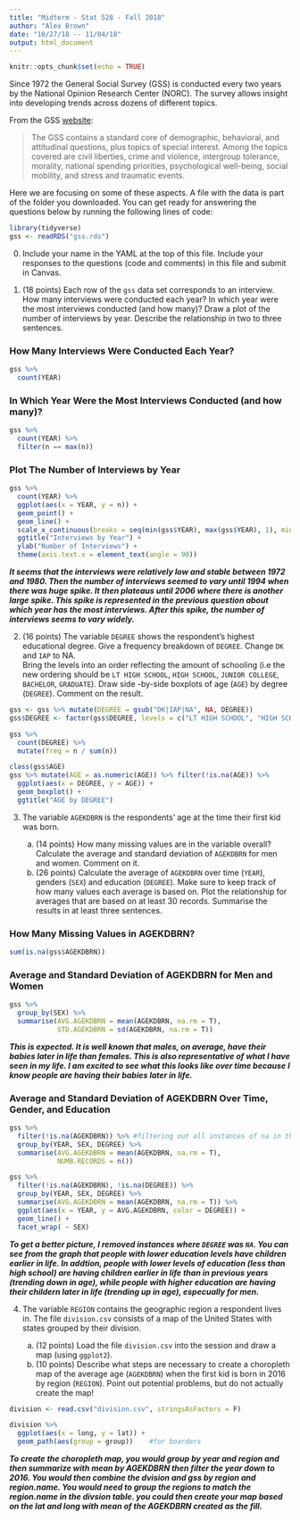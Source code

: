 ```yaml
---
title: "Midterm - Stat 528 - Fall 2018"
author: "Alex Brown"
date: "10/27/18 -- 11/04/18"
output: html_document
---
```


```r
knitr::opts_chunk$set(echo = TRUE)
```

Since 1972 the General Social Survey (GSS) is conducted every two years by the National Opinion Research Center (NORC).
The survey allows insight into developing trends across dozens of different topics. 

From the GSS [website](https://gssdataexplorer.norc.org/variables/):

> The GSS contains a standard core of demographic, behavioral, and attitudinal questions, plus topics of special interest. Among the topics covered are civil liberties, crime and violence, intergroup tolerance, morality, national spending priorities, psychological well-being, social mobility, and stress and traumatic events.

Here we are focusing on some of these aspects. A file with the data is part of the folder you downloaded. You can get ready for answering the questions below by running the following lines of code:

```r
library(tidyverse)
gss <- readRDS("gss.rds")
```

0. Include your name in the YAML at the top of this file. Include your responses to the questions (code and comments) in this file and submit in Canvas. 

1.  (18 points) Each row of the `gss` data set corresponds to an interview. How many interviews were conducted each year? In which year were the most interviews conducted (and how many)? Draw a plot of the number of interviews by year. Describe the relationship in two to three sentences.

### How Many Interviews Were Conducted Each Year?

```r
gss %>%
  count(YEAR)
```

### In Which Year Were the Most Interviews Conducted (and how many)?

```r
gss %>%
  count(YEAR) %>%
  filter(n == max(n))
```

### Plot The Number of Interviews by Year
```r
gss %>%
  count(YEAR) %>%
  ggplot(aes(x = YEAR, y = n)) +
  geom_point() +
  geom_line() +
  scale_x_continuous(breaks = seq(min(gss$YEAR), max(gss$YEAR), 1), minor_breaks = seq(min(gss$YEAR), max(gss$YEAR), 1)) +
  ggtitle("Interviews by Year") +
  ylab("Number of Interviews") +
  theme(axis.text.x = element_text(angle = 90))
```

***It seems that the interviews were relatively low and stable between 1972 and 1980. Then the number of interviews seemed to vary until 1994 when there was huge spike. It then plateaus until 2006 where there is another large spike. This spike is represented in the previous question about which year has the most interviews. After this spike, the number of interviews seems to vary widely.*** 

2. (16 points) The variable `DEGREE` shows the respondent's highest educational degree.
Give a frequency breakdown of `DEGREE`. Change `DK` and `IAP` to NA.  
Bring the levels into an order reflecting the amount of schooling (i.e the new ordering should be `LT HIGH SCHOOL`, `HIGH SCHOOL`, `JUNIOR COLLEGE`, `BACHELOR`, `GRADUATE`). 
Draw side -by-side boxplots of age (`AGE`) by degree (`DEGREE`).  Comment on the result. 

```r
gss <- gss %>% mutate(DEGREE = gsub("DK|IAP|NA", NA, DEGREE)) 
gss$DEGREE <- factor(gss$DEGREE, levels = c("LT HIGH SCHOOL", "HIGH SCHOOL", "JUNIOR COLLEGE", "BACHELOR", "GRADUATE"))

gss %>%
  count(DEGREE) %>%
  mutate(freq = n / sum(n))

class(gss$AGE)
gss %>% mutate(AGE = as.numeric(AGE)) %>% filter(!is.na(AGE)) %>%
  ggplot(aes(x = DEGREE, y = AGE)) +
  geom_boxplot() +
  ggtitle("AGE by DEGREE")
```

3. The variable `AGEKDBRN` is the respondents' age at the time their first kid was born. 

    a. (14 points) How many missing values are in the variable overall? Calculate the average and standard deviation of `AGEKDBRN` for men and women. Comment on it. 
    b. (26 points) Calculate the average of `AGEKDBRN` over time (`YEAR`), genders (`SEX`) and education (`DEGREE`). Make sure to keep track of how many values each average is based on. Plot the relationship for averages that are based on at least 30 records. Summarise the results in at least three sentences.

### How Many Missing Values in AGEKDBRN?

```r
sum(is.na(gss$AGEKDBRN))
```

### Average and Standard Deviation of AGEKDBRN for Men and Women

```r
gss %>%
  group_by(SEX) %>%
  summarise(AVG.AGEKDBRN = mean(AGEKDBRN, na.rm = T),
            STD.AGEKDBRN = sd(AGEKDBRN, na.rm = T))
```

***This is expected. It is well known that males, on average, have their babies later in life than females. This is also representative of what I have seen in my life. I am excited to see what this looks like over time because I know people are having their babies later in life.***

### Average and Standard Deviation of AGEKDBRN Over Time, Gender, and Education

```r
gss %>%
  filter(!is.na(AGEKDBRN)) %>% #filtering out all instances of na in the age born.
  group_by(YEAR, SEX, DEGREE) %>%
  summarise(AVG.AGEKDBRN = mean(AGEKDBRN, na.rm = T),
            NUMB.RECORDS = n())
```

```r
gss %>%
  filter(!is.na(AGEKDBRN), !is.na(DEGREE)) %>%
  group_by(YEAR, SEX, DEGREE) %>%
  summarise(AVG.AGEKDBRN = mean(AGEKDBRN, na.rm = T)) %>%
  ggplot(aes(x = YEAR, y = AVG.AGEKDBRN, color = DEGREE)) +
  geom_line() +
  facet_wrap( ~ SEX)
```

***To get a better picture, I removed instances where `DEGREE` was `NA`. You can see from the graph that people with lower education levels have children earlier in life. In addtion, people with lower levels of education (less than high school) are having children earlier in life than in previous years (trending down in age), while people with higher education are having their childern later in life (trending up in age), especually for men.***

4. The variable `REGION` contains the geographic region a respondent lives in. The file `division.csv` consists of a map of the United States with states grouped by their division. 

    a. (12 points) Load the file `division.csv` into the session and draw a map (using  `ggplot2`).
    b. (10 points) Describe what steps are necessary to create a choropleth map of the average age (`AGEKDBRN`) when the first kid is born in 2016 by region (`REGION`). Point out potential problems, but do not actually create the map!

```r
division <- read.csv("division.csv", stringsAsFactors = F)

division %>%
  ggplot(aes(x = long, y = lat)) +
  geom_path(aes(group = group))    #for boarders

```

***To create the choropleth map, you would group by year and region and then summarize with mean by AGEKDBRN then filter the year down to 2016. You would then combine the dvision and gss by region and region.name. You would need to group the regions to match the region.name in the divsion table. you could then create your map based on the lat and long with mean of the AGEKDBRN created as the fill.***
